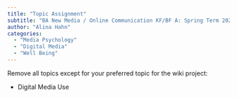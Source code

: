 ```yaml
---
title: "Topic Assignment"
subtitle: "BA New Media / Online Communication KF/BF A: Spring Term 2023"
author: "Alina Hahn"
categories:
  - "Media Psychology"
  - "Digital Media"
  - "Well Being"
---
```


Remove all topics except for your preferred topic for the wiki project:

- Digital Media Use
